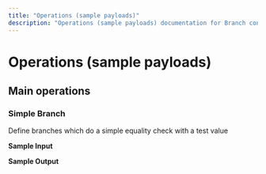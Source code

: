 ```yaml
---
title: "Operations (sample payloads)"
description: "Operations (sample payloads) documentation for Branch connector"
---
```


# Operations (sample payloads)

## Main operations

### Simple Branch

Define branches which do a simple equality check with a test value

**Sample Input**

**Sample Output**
